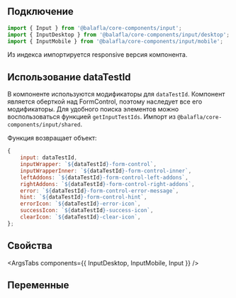 
## Подключение

```jsx
import { Input } from '@balafla/core-components/input';
import { InputDesktop } from '@balafla/core-components/input/desktop';
import { InputMobile } from '@balafla/core-components/input/mobile';
```

Из индекса импортируется responsive версия компонента.

## Использование dataTestId

В компоненте используются модификаторы для `dataTestId`.
Компонент является оберткой над FormControl, поэтому наследует все его модификаторы.
Для удобного поиска элементов можно воспользоваться функцией `getInputTestIds`.
Импорт из `@balafla/core-components/input/shared`.

Функция возвращает объект:

```jsx
{
    input: dataTestId,
    inputWrapper: `${dataTestId}-form-control`,
    inputWrapperInner: `${dataTestId}-form-control-inner`,
    leftAddons: `${dataTestId}-form-control-left-addons`,
    rightAddons: `${dataTestId}-form-control-right-addons`,
    error: `${dataTestId}-form-control-error-message`,
    hint: `${dataTestId}-form-control-hint`,
    errorIcon: `${dataTestId}-error-icon`,
    successIcon: `${dataTestId}-success-icon`,
    clearIcon: `${dataTestId}-clear-icon`,
};
```

## Свойства

<ArgsTabs components={{ InputDesktop, InputMobile, Input }} />

## Переменные

<CssVars css={vars} />
